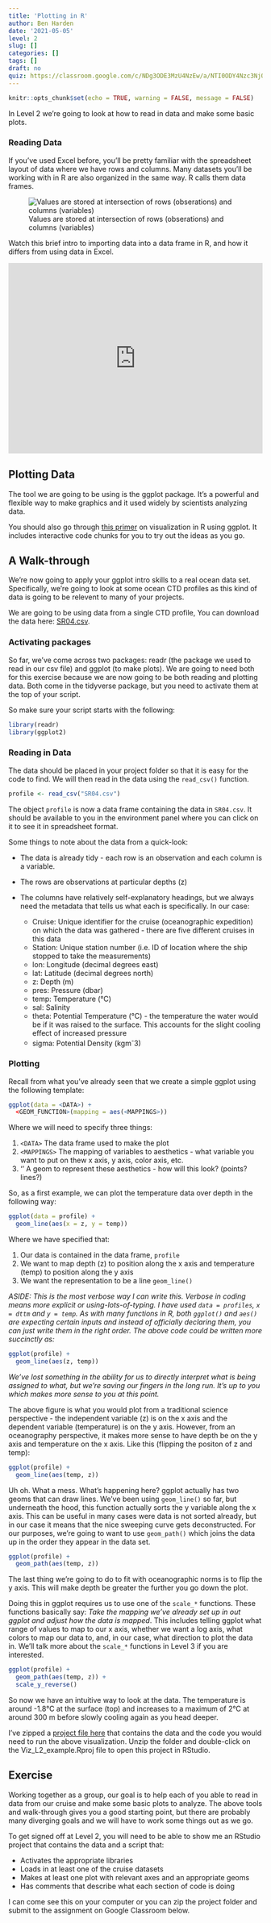 ```yaml
---
title: 'Plotting in R'
author: Ben Harden
date: '2021-05-05'
level: 2
slug: []
categories: []
tags: []
draft: no
quiz: https://classroom.google.com/c/NDg3ODE3MzU4NzEw/a/NTI0ODY4Nzc3NjQw/details
---
```


```r
knitr::opts_chunk$set(echo = TRUE, warning = FALSE, message = FALSE)
```

In Level 2 we're going to look at how to read in data and make some basic plots.

### Reading Data

If you've used Excel before, you'll be pretty familiar with the spreadsheet layout of data where we have rows and columns. Many datasets you'll be working with in R are also organized in the same way. R calls them data frames.

![Values are stored at intersection of rows (obserations) and columns (variables)](tidy_1.png)

Watch this brief intro to importing data into a data frame in R, and how it differs from using data in Excel.

<div style="padding:75% 0 0 0;position:relative;"><iframe src="https://player.vimeo.com/video/555320284?badge=0&amp;autopause=0&amp;player_id=0&amp;app_id=58479" frameborder="0" allow="autoplay; fullscreen; picture-in-picture" allowfullscreen style="position:absolute;top:0;left:0;width:100%;height:100%;" title="Sequence 01.mov"></iframe></div><script src="https://player.vimeo.com/api/player.js"></script>

## Plotting Data

The tool we are going to be using is the ggplot package. It's a powerful and flexible way to make graphics and it used widely by scientists analyzing data.

You should also go through [this primer](https://rstudio.cloud/learn/primers/1.1) on visualization in R using ggplot. It includes interactive code chunks for you to try out the ideas as you go.

## A Walk-through

We're now going to apply your ggplot intro skills to a real ocean data set. Specifically, we're going to look at some ocean CTD profiles as this kind of data is going to be relevent to many of your projects.

We are going to be using data from a single CTD profile, You can download the data here: [SR04.csv](SR04.csv).

### Activating packages

So far, we've come across two packages: readr (the package we used to read in our csv file) and ggplot (to make plots). We are going to need both for this exercise because we are now going to be both reading and plotting data. Both come in the tidyverse package, but you need to activate them at the top of your script.

So make sure your script starts with the following:

```r
library(readr)
library(ggplot2)
```

### Reading in Data

The data should be placed in your project folder so that it is easy for the code to find. We will then read in the data using the `read_csv()` function.

```r
profile <- read_csv("SR04.csv")
```

The object `profile` is now a data frame containing the data in `SR04.csv`. It should be available to you in the environment panel where you can click on it to see it in spreadsheet format.

Some things to note about the data from a quick-look:

* The data is already tidy - each row is an observation and each column is a variable.

* The rows are observations at particular depths (z)

* The columns have relatively self-explanatory headings, but we always need the metadata that tells us what each is specifically. In our case:
    + Cruise: Unique identifier for the cruise (oceanographic expedition) on which the data was gathered - there are five different cruises in this data
    + Station: Unique station number (i.e. ID of location where the ship stopped to take the measurements)
    + lon: Longitude (decimal degrees east)
    + lat: Latitude (decimal degrees north)
    + z: Depth (m)
    + pres: Pressure (dbar)
    + temp: Temperature (°C)
    + sal: Salinity
    + theta: Potential Temperature (°C) - the temperature the water would be if it was raised to the surface. This accounts for the slight cooling effect of increased pressure
    + sigma: Potential Density (kgm^-^3)  

### Plotting

Recall from what you've already seen that we create a simple ggplot using the following template:

```r
ggplot(data = <DATA>) + 
  <GEOM_FUNCTION>(mapping = aes(<MAPPINGS>))
```

Where we will need to specify three things:

1. `<DATA>` The data frame used to make the plot
1. `<MAPPINGS>` The mapping of variables to aesthetics - what variable you want to put on thew x axis, y axis, color axis, etc.
1. '<GEOM_FUNCTION>' A geom to represent these aesthetics - how will this look? (points? lines?)

So, as a first example, we can plot the temperature data over depth in the following way:

```r
ggplot(data = profile) +
  geom_line(aes(x = z, y = temp))
```

Where we have specified that:

1. Our data is contained in the data frame, `profile`
1. We want to map depth (z) to position along the x axis and temperature (temp) to position along the y axis
1. We want the representation to be a line `geom_line()`

*ASIDE: This is the most verbose way I can write this. Verbose in coding means more explicit or using-lots-of-typing. I have used `data = profiles`, `x = dttm` and `y = temp`. As with many functions in R, both `ggplot()` and `aes()` are expecting certain inputs and instead of officially declaring them, you can just write them in the right order. The above code could be written more succinctly as:*


```r
ggplot(profile) +
  geom_line(aes(z, temp))
```

*We've lost something in the ability for us to directly interpret what is being assigned to what, but we're saving our fingers in the long run. It's up to you which makes more sense to you at this point.*

The above figure is what you would plot from a traditional science perspective - the independent variable (z) is on the x axis and the dependent variable (temperature) is on the y axis. However, from an oceanography perspective, it makes more sense to have depth be on the y axis and temperature on the x axis. Like this (flipping the positon of z and temp):

```r
ggplot(profile) +
  geom_line(aes(temp, z))
```

Uh oh. What a mess. What's happening here? ggplot actually has two geoms that can draw lines. We've been using `geom_line()` so far, but underneath the hood, this function actually sorts the y variable along the x axis. This can be useful in many cases were data is not sorted already, but in our case it means that the nice sweeping curve gets deconstructed. For our purposes, we're going to want to use `geom_path()` which joins the data up in the order they appear in the data set.

```r
ggplot(profile) +
  geom_path(aes(temp, z))
```

The last thing we're going to do to fit with oceanographic norms is to flip the y axis. This will make depth be greater the further you go down the plot.

Doing this in ggplot requires us to use one of the `scale_*` functions. These functions basically say: *Take the mapping we've already set up in out ggplot and adjust how the data is mapped*. This includes telling ggplot what range of values to map to our x axis, whether we want a log axis, what colors to map our data to, and, in our case, what direction to plot the data in. We'll talk more about the `scale_*` functions in Level 3 if you are interested.

```r
ggplot(profile) +
  geom_path(aes(temp, z)) +
  scale_y_reverse()
```

So now we have an intuitive way to look at the data. The temperature is around -1.8°C at the surface (top) and increases to a maximum of 2°C at around 300 m before slowly cooling again as you head deeper.

I've zipped a [project file here](Viz_L2_example.zip) that contains the data and the code you would need to run the above visualization. Unzip the folder and double-click on the Viz_L2_example.Rproj file to open this project in RStudio. 

## Exercise

Working together as a group, our goal is to help each of you able to read in data from our cruise and make some basic plots to analyze. The above tools and walk-through gives you a good starting point, but there are probably many diverging goals and we will have to work some things out as we go.

To get signed off at Level 2, you will need to be able to show me an RStudio project that contains the data and a script that:

* Activates the appropriate libraries
* Loads in at least one of the cruise datasets
* Makes at least one plot with relevant axes and an appropriate geoms
* Has comments that describe what each section of code is doing

I can come see this on your computer or you can zip the project folder and submit to the assignment on Google Classroom below.